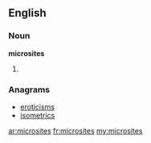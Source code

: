 ==English==

===Noun===
'''microsites'''

# {{plural of|microsite}}

===Anagrams===
* [[eroticisms#English|eroticisms]]
* [[isometrics#English|isometrics]]

[[ar:microsites]]
[[fr:microsites]]
[[my:microsites]]